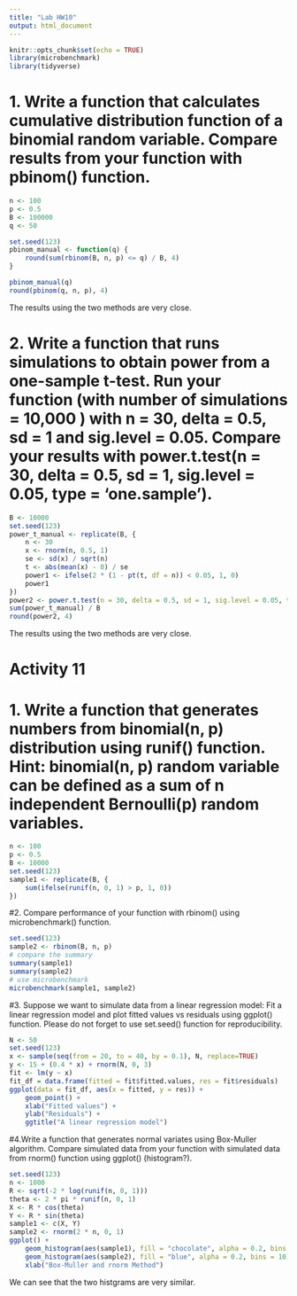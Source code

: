 ```yaml
---
title: "Lab HW10"
output: html_document
---
```


```r
knitr::opts_chunk$set(echo = TRUE)
library(microbenchmark)
library(tidyverse)
```

# 1. Write a function that calculates cumulative distribution function of a binomial random variable. Compare results from your function with pbinom() function.
```r
n <- 100
p <- 0.5
B <- 100000
q <- 50

set.seed(123)
pbinom_manual <- function(q) {
    round(sum(rbinom(B, n, p) <= q) / B, 4)
}

pbinom_manual(q)
round(pbinom(q, n, p), 4)
```
The results using the two methods are very close.

# 2. Write a function that runs simulations to obtain power from a one-sample t-test. Run your function (with number of simulations = 10,000 ) with n = 30, delta = 0.5, sd = 1 and sig.level = 0.05. Compare your results with power.t.test(n = 30, delta = 0.5, sd = 1, sig.level = 0.05, type = ‘one.sample’).
```r
B <- 10000
set.seed(123)
power_t_manual <- replicate(B, {
    n <- 30
    x <- rnorm(n, 0.5, 1)
    se <- sd(x) / sqrt(n)
    t <- abs(mean(x) - 0) / se 
    power1 <- ifelse(2 * (1 - pt(t, df = n)) < 0.05, 1, 0)
    power1 
})
power2 <- power.t.test(n = 30, delta = 0.5, sd = 1, sig.level = 0.05, type = "one.sample")$power
sum(power_t_manual) / B
round(power2, 4)
```
The results using the two methods are very close.

# Activity 11
# 1. Write a function that generates numbers from binomial(n, p) distribution using runif() function. Hint: binomial(n, p) random variable can be defined as a sum of n independent Bernoulli(p) random variables.
```r
n <- 100
p <- 0.5
B <- 10000
set.seed(123)
sample1 <- replicate(B, {
    sum(ifelse(runif(n, 0, 1) > p, 1, 0))
})
```

#2. Compare performance of your function with rbinom() using microbenchmark() function.
```r
set.seed(123)
sample2 <- rbinom(B, n, p)
# compare the summary
summary(sample1)
summary(sample2)
# use microbenchmark
microbenchmark(sample1, sample2)
```

#3. Suppose we want to simulate data from a linear regression model: Fit a linear regression model and plot fitted values vs residuals using ggplot() function. Please do not forget to use set.seed() function for reproducibility.
```r
N <- 50
set.seed(123)
x <- sample(seq(from = 20, to = 40, by = 0.1), N, replace=TRUE) 
y <- 15 + (0.4 * x) + rnorm(N, 0, 3)
fit <- lm(y ~ x)
fit_df = data.frame(fitted = fit$fitted.values, res = fit$residuals)
ggplot(data = fit_df, aes(x = fitted, y = res)) +
    geom_point() +
    xlab("Fitted values") +
    ylab("Residuals") +
    ggtitle("A linear regression model")
```

#4.Write a function that generates normal variates using Box-Muller algorithm. Compare simulated data from your function with simulated data from rnorm() function using ggplot() (histogram?).
```r
set.seed(123)
n <- 1000
R <- sqrt(-2 * log(runif(n, 0, 1)))
theta <- 2 * pi * runif(n, 0, 1)
X <- R * cos(theta)
Y <- R * sin(theta)
sample1 <- c(X, Y)
sample2 <- rnorm(2 * n, 0, 1)
ggplot() +
    geom_histogram(aes(sample1), fill = "chocolate", alpha = 0.2, bins = 10) +
    geom_histogram(aes(sample2), fill = "blue", alpha = 0.2, bins = 10) +
    xlab("Box-Muller and rnorm Method")
```
We can see that the two histgrams are very similar.